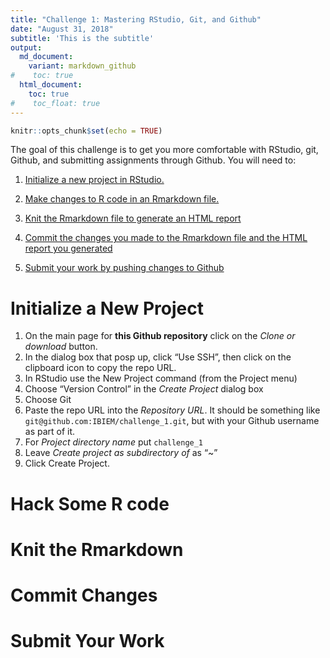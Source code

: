 ```yaml
---
title: "Challenge 1: Mastering RStudio, Git, and Github"
date: "August 31, 2018"
subtitle: 'This is the subtitle'
output:
  md_document:
    variant: markdown_github
#    toc: true
  html_document:
    toc: true
#    toc_float: true
---
```


```r
knitr::opts_chunk$set(echo = TRUE)
```

The goal of this challenge is to get you more comfortable with RStudio, git, Github, and submitting assignments through Github.  You will need to:

1. [Initialize a new project in RStudio.](#initialize-a-new-project)

2. [Make changes to R code in an Rmarkdown file.](#hack-some-r-code)

3. [Knit the Rmarkdown file to generate an HTML report](#knit-the-rmarkdown)

4. [Commit the changes you made to the Rmarkdown file and the HTML report you generated](#commit-changes)

5. [Submit your work by pushing changes to Github](#submit-your-work)

# Initialize a New Project
1. On the main page for **this Github repository** click on the *Clone or download* button.
2. In the dialog box that posp up, click "Use SSH", then click on the clipboard icon to copy the repo URL.
3. In RStudio use the New Project command (from the Project menu)
4. Choose "Version Control" in the *Create Project* dialog box
5. Choose Git
6. Paste the repo URL into the *Repository URL*.  It should be something like `git@github.com:IBIEM/challenge_1.git`, but with your Github username as part of it.
7. For *Project directory name* put `challenge_1`
8. Leave *Create project as subdirectory of* as "~"
9. Click Create Project.

# Hack Some R code

# Knit the Rmarkdown

# Commit Changes

# Submit Your Work
